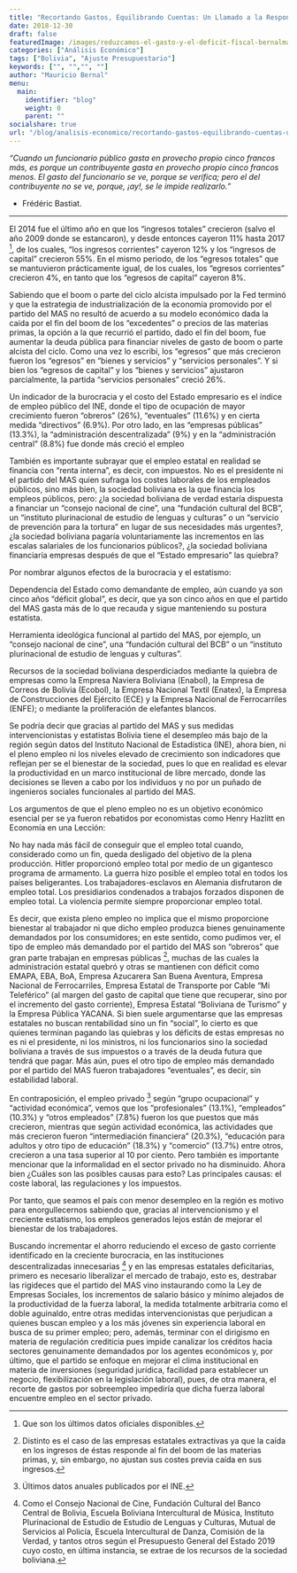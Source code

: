 ```yaml
---
title: "Recortando Gastos, Equilibrando Cuentas: Un Llamado a la Responsabilidad Fiscal"
date: 2018-12-30
draft: false
featuredImage: /images/reduzcamos-el-gasto-y-el-deficit-fiscal-bernalmauricio.jpg
categories: ["Análisis Económico"]
tags: ["Bolivia", "Ajuste Presupuestario"]
keywords: ["", "","", ""]
author: "Mauricio Bernal"
menu:
  main:
    identifier: "blog"
    weight: 0 
    parent: ""
socialshare: true
url: "/blog/analisis-economico/recortando-gastos-equilibrando-cuentas-un-llamado-a-la-responsabilidad-fiscal/"
---
```


*"Cuando un funcionario público gasta en provecho propio cinco francos más, es porque un contribuyente gasta en provecho propio cinco francos menos. El gasto del funcionario se ve, porque se verifica; pero el del contribuyente no se ve, porque, ¡ay!, se le impide realizarlo."*

- Frédéric Bastiat.

--- 

El 2014 fue el último año en que los “ingresos totales” crecieron (salvo el año 2009 donde se estancaron), y desde entonces cayeron 11% hasta 2017 [^1], de los cuales, “los ingresos corrientes” cayeron 12% y los “ingresos de capital” crecieron 55%. En el mismo periodo, de los “egresos totales” que se mantuvieron prácticamente igual, de los cuales, los “egresos corrientes” crecieron 4%, en tanto que los “egresos de capital” cayeron 8%.

Sabiendo que el boom o parte del ciclo alcista impulsado por la Fed terminó y que la estrategia de industrialización de la economía promovido por el partido del MAS no resultó de acuerdo a su modelo económico dada la caída por el fin del boom de los “excedentes” o precios de las materias primas, la opción a la que recurrió el partido, dado el fin del boom, fue aumentar la deuda pública para financiar niveles de gasto de boom o parte alcista del ciclo. Como una vez lo escribí, los “egresos” que más crecieron fueron los “egresos” en “bienes y servicios” y “servicios personales”. Y si bien los “egresos de capital” y los “bienes y servicios” ajustaron parcialmente, la partida “servicios personales” creció 26%.

Un indicador de la burocracia y el costo del Estado empresario es el índice de empleo público del INE, donde el tipo de ocupación de mayor crecimiento fueron “obreros” (26%), “eventuales” (11.6%) y en cierta medida “directivos” (6.9%). Por otro lado, en las “empresas públicas” (13.3%), la “administración descentralizada” (9%) y en la “administración central” (8.8%) fue donde más creció el empleo

También es importante subrayar que el empleo estatal en realidad se financia con “renta interna”, es decir, con impuestos. No es el presidente ni el partido del MAS quien sufraga los costes laborales de los empleados públicos, sino más bien, la sociedad boliviana es la que financia los empleos públicos, pero: ¿la sociedad boliviana de verdad estaría dispuesta a financiar un “consejo nacional de cine”, una “fundación cultural del BCB”, un “instituto plurinacional de estudio de lenguas y culturas” o un “servicio de prevención para la tortura” en lugar de sus necesidades más urgentes?, ¿la sociedad boliviana pagaría voluntariamente las incrementos en las escalas salariales de los funcionarios públicos?, ¿la sociedad boliviana financiaría empresas después de que el “Estado empresario” las quiebra?

Por nombrar algunos efectos de la burocracia y el estatismo:

Dependencia del Estado como demandante de empleo, aún cuando ya son cinco años “déficit global”, es decir, que ya son cinco años en que el partido del MAS gasta más de lo que recauda y sigue manteniendo su postura estatista.

Herramienta ideológica funcional al partido del MAS, por ejemplo, un “consejo nacional de cine”, una “fundación cultural del BCB” o un “instituto plurinacional de estudio de lenguas y culturas”.

Recursos de la sociedad boliviana desperdiciados mediante la quiebra de empresas como la Empresa Naviera Boliviana (Enabol), la Empresa de Correos de Bolivia (Ecobol), la Empresa Nacional Textil (Enatex), la Empresa de Construcciones del Ejército (ECE) y la Empresa Nacional de Ferrocarriles (ENFE); o mediante la proliferación de elefantes blancos.

Se podría decir que gracias al partido del MAS y sus medidas intervencionistas y estatistas Bolivia tiene el desempleo más bajo de la región según datos del Instituto Nacional de Estadística (INE), ahora bien, ni el pleno empleo ni los niveles elevado de crecimiento son indicadores que reflejan per se el bienestar de la sociedad, pues lo que en realidad es elevar la productividad en un marco institucional de libre mercado, donde las decisiones se lleven a cabo por los individuos y no por un puñado de ingenieros sociales funcionales al partido del MAS.

Los argumentos de que el pleno empleo no es un objetivo económico esencial per se ya fueron rebatidos por economistas como Henry Hazlitt en Economía en una Lección:

No hay nada más fácil de conseguir que el empleo total cuando, considerado como un fin, queda desligado del objetivo de la plena producción. Hitler proporcionó empleo total por medio de un gigantesco programa de armamento. La guerra hizo posible el empleo total en todos los países beligerantes. Los trabajadores-esclavos en Alemania disfrutaron de empleo total. Los presidiarios condenados a trabajos forzados disponen de empleo total. La violencia permite siempre proporcionar empleo total.

Es decir, que exista pleno empleo no implica que el mismo proporcione bienestar al trabajador ni que dicho empleo produzca bienes genuinamente demandados por los consumidores; en este sentido, como pudimos ver, el tipo de empleo más demandado por el partido del MAS son “obreros” que gran parte trabajan en empresas públicas [^2], muchas de las cuales la administración estatal quebró y otras se mantienen con déficit como EMAPA, EBA, BoA, Empresa Azucarera San Buena Aventura, Empresa Nacional de Ferrocarriles, Empresa Estatal de Transporte por Cable “Mi Teleférico” (al margen del gasto de capital que tiene que recuperar, sino por el incremento del gasto corriente), Empresa Estatal “Boliviana de Turismo” y la Empresa Pública YACANA. Si bien suele argumentarse que las empresas estatales no buscan rentabilidad sino un fin “social”, lo cierto es que quienes terminan pagando las quiebras y los déficits de estas empresas no es ni el presidente, ni los ministros, ni los funcionarios sino la sociedad boliviana a través de sus impuestos o a través de la deuda futura que tendrá que pagar. Más aún, pues el otro tipo de empleo más demandado por el partido del MAS fueron trabajadores “eventuales”, es decir, sin estabilidad laboral.

En contraposición, el empleo privado [^3] según “grupo ocupacional” y “actividad económica”, vemos que los “profesionales” (13.1%), “empleados” (10.3%) y “otros empleados” (7.8%) fueron los que puestos que más crecieron, mientras que según actividad económica, las actividades que más crecieron fueron “intermediación financiera” (20.3%), “educación para adultos y otro tipo de educación” (18.3%) y “comercio” (13.7%) entre otros, crecieron a una tasa superior al 10 por ciento. Pero también es importante mencionar que la informalidad en el sector privado no ha disminuido. Ahora bien ¿Cuáles son las posibles causas para esto? Las principales causas: el coste laboral, las regulaciones y los impuestos. 

Por tanto, que seamos el país con menor desempleo en la región es motivo para enorgullecernos sabiendo que, gracias al intervencionismo y el creciente estatismo, los empleos generados lejos están de mejorar el bienestar de los trabajadores.

Buscando incrementar el ahorro reduciendo el exceso de gasto corriente identificado en la creciente burocracia, en las instituciones descentralizadas innecesarias [^4] y en las empresas estatales deficitarias, primero es necesario liberalizar el mercado de trabajo, esto es, destrabar las rigideces que el partido del MAS vino instaurando como la Ley de Empresas Sociales, los incrementos de salario básico y mínimo alejados de la productividad de la fuerza laboral, la medida totalmente arbitraria como el doble aguinaldo, entre otras medidas intervencionistas que perjudican a quienes buscan empleo y a los más jóvenes sin experiencia laboral en busca de su primer empleo; pero, además, terminar con el dirigismo en materia de regulación crediticia pues impide canalizar los créditos hacia sectores genuinamente demandados por los agentes económicos y, por último, que el partido se enfoque en mejorar el clima institucional en materia de inversiones (seguridad jurídica, facilidad para establecer un negocio, flexibilización en la legislación laboral), pues, de otra manera, el recorte de gastos por sobreempleo impediría que dicha fuerza laboral encuentre empleo en el sector privado.

[^1]: Que son los últimos datos oficiales disponibles.

[^2]: Distinto es el caso de las empresas estatales extractivas ya que la caída en los ingresos de éstas responde al fin del boom de las materias primas, y, sin embargo, no ajustan sus costes previa caída en sus ingresos.

[^3]: Últimos datos anuales publicados por el INE.

[^4]: Como el Consejo Nacional de Cine, Fundación Cultural del Banco Central de Bolivia, Escuela Boliviana Intercultural de Música, Instituto Plurinacional de Estudio de Estudio de Lenguas y Culturas, Mutual de Servicios al Policía, Escuela Intercultural de Danza, Comisión de la Verdad, y tantos otros según el Presupuesto General del Estado 2019 cuyo costo, en última instancia, se extrae de los recursos de la sociedad boliviana.